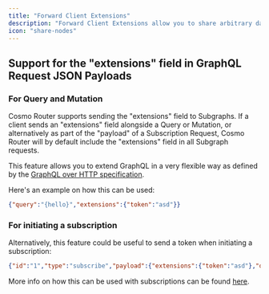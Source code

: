 ```yaml
---
title: "Forward Client Extensions"
description: "Forward Client Extensions allow you to share arbitrary data between clients and subgraphs. For subscriptions, it is the only method for sharing init-session data."
icon: "share-nodes"
---
```


## Support for the "extensions" field in GraphQL Request JSON Payloads

### For Query and Mutation

Cosmo Router supports sending the "extensions" field to Subgraphs. If a client sends an "extensions" field alongside a Query or Mutation, or alternatively as part of the "payload" of a Subscription Request, Cosmo Router will by default include the "extensions" field in all Subgraph requests.

This feature allows you to extend GraphQL in a very flexible way as defined by the [GraphQL over HTTP specification](https://github.com/graphql/graphql-over-http/blob/main/spec/GraphQLOverHTTP.md#request-parameters).

Here's an example on how this can be used:

```json
{"query":"{hello}","extensions":{"token":"asd"}}
```

### For initiating a subscription

Alternatively, this feature could be useful to send a token when initiating a subscription:

```json
{"id":"1","type":"subscribe","payload":{"extensions":{"token":"asd"},"query":"subscription {\n  currentTime {\n    unixTime\n  }\n}"}}
```

More info on how this can be used with subscriptions can be found [here](/router/subscriptions#using-the-extensions-field).

